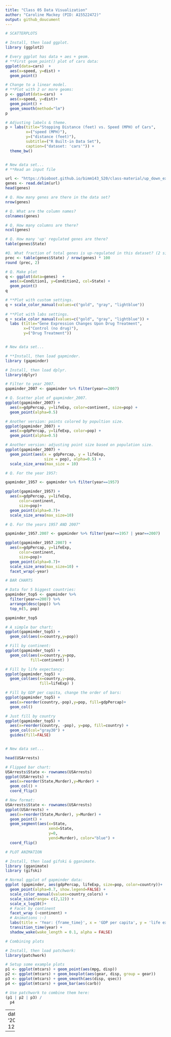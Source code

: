 ```yaml
--- 
title: "Class 05 Data Visualization" 
author: "Caroline Mackey (PID: A15522472)"
output: github_doucument 
---
```


```r
# SCATTERPLOTS

# Install, then load ggplot. 
library (ggplot2)

# Every ggplot has data + aes + geom. 
# **First geom_point() plot of cars data: 
ggplot(data=cars)  + 
  aes(x=speed, y=dist) + 
  geom_point() 

# Change to a linear model. 
# **Plot with 2 or more geoms:  
p <- ggplot(data=cars)  + 
  aes(x=speed, y=dist)+ 
  geom_point() +
  geom_smooth(method="lm")
p

# Adjusting labels & theme. 
p + labs(title="Stopping Distance (feet) vs. Speed (MPH) of Cars", 
         x=("speed (MPH)"), 
         y=("distance (feet)"), 
         subtitle=("R Built-in Data Set"), 
         caption=("dataset: 'cars'")) + 
  theme_bw()


# New data set...
# **Read an input file

url <- "https://bioboot.github.io/bimm143_S20/class-material/up_down_expression.txt"
genes <- read.delim(url)
head(genes)

# Q. How many genes are there in the data set?
nrow(genes)

# Q. What are the column names? 
colnames(genes)

# Q. How many columns are there? 
ncol(genes)

# Q. How many 'up' regulated genes are there?  
table(genes$State)

#Q. What fraction of total genes is up-regulated in this dataset? (2 sig figs)
prec <- table(genes$State) / nrow(genes) * 100
round (prec, 2)

# Q. Make plot 
q <- ggplot(data=genes)  + 
  aes(x=Condition1, y=Condition2, col=State) + 
  geom_point() 
q

# **Plot with custom settings. 
q + scale_color_manual(values=c("gold", "gray", "lightblue"))
 
# **Plot with labs settings. 
q + scale_color_manual(values=c("gold", "gray", "lightblue")) + 
  labs (title="Gene Expression Changes Upon Drug Treatment",
        x=("Control (no drug)"),
        y=("Drug Treatment")) 


# New data set...

# **Install, then load gapminder. 
library (gapminder)

# Install, then load dplyr. 
library(dplyr)

# Filter to year 2007.
gapminder_2007 <- gapminder %>% filter(year==2007)

# Q. Scatter plot of gapminder_2007. 
ggplot(gapminder_2007) +
  aes(x=gdpPercap, y=lifeExp, color=continent, size=pop) +
  geom_point(alpha=0.5) 

# Another version: points colored by popultion size. 
ggplot(gapminder_2007) +
  aes(x=gdpPercap, y=lifeExp, color=pop) +
  geom_point(alpha=0.5)

# Another version: adjusting point size based on population size. 
ggplot(gapminder_2007) +
  geom_point(aes(x = gdpPercap, y = lifeExp,
                 size = pop), alpha=0.5) + 
  scale_size_area(max_size = 10)

# Q. For the year 1957:

gapminder_1957 <- gapminder %>% filter(year==1957)

ggplot(gapminder_1957) +
  aes(x=gdpPercap, y=lifeExp, 
      color=continent, 
      size=pop)+ 
  geom_point(alpha=0.7)+
  scale_size_area(max_size=10)

# Q. For the years 1957 AND 2007" 

gapminder_1957.2007 <- gapminder %>% filter(year==1957 | year==2007)

ggplot(gapminder_1957.2007) +
  aes(x=gdpPercap, y=lifeExp, 
      color=continent, 
      size=pop)+ 
  geom_point(alpha=0.7)+
  scale_size_area(max_size=10) + 
  facet_wrap(~year)

# BAR CHARTS 

# Data for 5 biggest countries: 
gapminder_top5 <- gapminder %>% 
  filter(year==2007) %>% 
  arrange(desc(pop)) %>% 
  top_n(5, pop)

gapminder_top5

# A simple bar chart:
ggplot(gapminder_top5) + 
  geom_col(aes(x=country,y=pop))

# Fill by continent: 
ggplot(gapminder_top5) + 
  geom_col(aes(x=country,y=pop, 
           fill=continent) )

# Fill by life expectancy: 
ggplot(gapminder_top5) + 
  geom_col(aes(x=country,y=pop, 
               fill=lifeExp) )

# Fill by GDP per capita, change the order of bars: 
ggplot(gapminder_top5) + 
  aes(x=reorder(country,-pop),y=pop, fill=gdpPercap)+
  geom_col()

# Just fill by country 
ggplot(gapminder_top5) +
  aes(x=reorder(country, -pop), y=pop, fill=country) +
  geom_col(col="gray30") +
  guides(fill=FALSE)


# New data set... 

head(USArrests)

# Flipped bar chart: 
USArrests$State <- rownames(USArrests)
ggplot(USArrests) + 
  aes(x=reorder(State,Murder),y=Murder) + 
  geom_col() + 
  coord_flip()

# New format:
USArrests$State <- rownames(USArrests)
ggplot(USArrests) +
  aes(x=reorder(State,Murder), y=Murder) +
  geom_point() +
  geom_segment(aes(x=State, 
                   xend=State, 
                   y=0, 
                   yend=Murder), color="blue") +
  coord_flip()

# PLOT ANIMATION

# Install, then load gifski & gganimate. 
library (gganimate)
library (gifski)

# Normal ggplot of gapminder data: 
ggplot (gapminder, aes(gdpPercap, lifeExp, size=pop, color=country))+
  geom_point(alpha=0.7, show.legend=FALSE) + 
  scale_color_manual(values=country_colors) + 
  scale_size(range= c(2,12)) + 
  scale_x_log10()+
  # Facet by continent 
  facet_wrap (~continent) + 
  # Animations :-)
  labs(title = 'Year: {frame_time}', x = 'GDP per capita', y = 'life expectancy') +
  transition_time(year) +
  shadow_wake(wake_length = 0.1, alpha = FALSE)

# Combining plots

# Install, then load patchwork: 
library(patchwork)

# Setup some example plots 
p1 <- ggplot(mtcars) + geom_point(aes(mpg, disp))
p2 <- ggplot(mtcars) + geom_boxplot(aes(gear, disp, group = gear))
p3 <- ggplot(mtcars) + geom_smooth(aes(disp, qsec))
p4 <- ggplot(mtcars) + geom_bar(aes(carb))

# Use patchwork to combine them here:
(p1 | p2 | p3) /
  p4
```



---
date: '2021-12-02'

---
